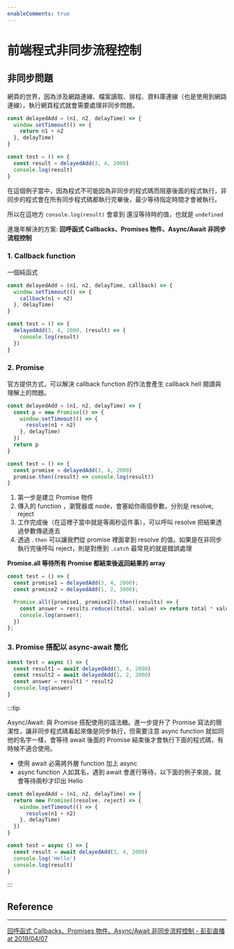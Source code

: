 ```yaml
---
enableComments: true
---
```


# 前端程式非同步流程控制

## 非同步問題

網頁的世界，因為涉及網路連線、檔案讀取、排程、資料庫連線（也是使用到網路連線），執行網頁程式就會需要處理非同步問題。

```js
const delayedAdd = (n1, n2, delayTime) => {
  window.setTimeout(() => {
    return n1 + n2
  }, delayTime)
}

const test = () => {
  const result = delayedAdd(3, 4, 2000)
  console.log(result)
}
```

在這個例子當中，因為程式不可能因為非同步的程式碼而阻塞後面的程式執行，非同步的程式會在所有同步程式碼都執行完畢後，最少等待指定時間才會被執行。

所以在這地方 `console.log(result)` 會拿到 還沒等待時的值，也就是 `undefined`

進幾年解決的方案: **回呼函式 Callbacks、Promises 物件、Async/Await 非同步流程控制**

### 1. Callback function

一個純函式

```js
const delayedAdd = (n1, n2, delayTime, callback) => {
  window.setTimeout(() => {
    callback(n1 + n2)
  }, delayTime)
}

const test = () => {
  delayedAdd(3, 4, 2000, (result) => {
    console.log(result)
  })
}
```

### 2. Promise

官方提供方式，可以解決 callback function 的作法會產生 callback hell 閱讀與理解上的問題。

```js
const delayedAdd = (n1, n2, delayTime) => {
  const p = new Promise(() => {
    window.setTimeout(() => {
      resolve(n1 + n2)
    }, delayTime)
  })
  return p
}

const test = () => {
  const promise = delayedAdd(3, 4, 2000)
  promise.then((result) => console.log(result))
}
```

1.  第一步是建立 Promise 物件
2.  傳入的 function ，瀏覽器或 node，會塞給你兩個參數，分別是 resolve, reject
3.  工作完成後（在這裡子當中就是等兩秒這件事），可以呼叫 resolve 把結果透過參數傳遞進去
4.  透過 `.then` 可以讓我們從 promise 裡面拿到 resolve 的值。如果是在非同步執行完後呼叫 reject，則是對應到 `.catch` 最常見的就是錯誤處理

**Promise.all 等待所有 Promise 都結束後返回結果的 array**

```js
const test = () => {
  const promise1 = delayedAdd(3, 4, 2000);
  const promise2 = delayedAdd(1, 2, 3000);

  Promise.all([promise1, promise2]).then((results) => {
    const answer = results.reduce((total, value) => return total * value);
    console.log(answer);
  })
};
```

### 3. Promise 搭配以 async-await 簡化

```js
const test = async () => {
  const result1 = await delayedAdd(3, 4, 2000)
  const result2 = await delayedAdd(1, 2, 2000)
  const answer = result1 * result2
  console.log(answer)
}
```

:::tip

Async/Await: 與 Promise 搭配使用的語法糖。進一步提升了 Promise 寫法的簡潔性，讓非同步程式碼看起來像是同步執行，但需要注意 async function 就如同他的名字一樣，會等待 await 後面的 Promise 結束後才會執行下面的程式碼，有時候不適合使用。

- 使用 await 必需將外層 function 加上 async
- async function 人如其名，遇到 await 會進行等待，以下面的例子來說，就會等待兩秒才印出 Hello

```js
const delayedAdd = (n1, n2, delayTime) => {
  return new Promise((resolve, reject) => {
    window.setTimeout(() => {
      resolve(n1 + n2)
    }, delayTime)
  })
}

const test = async () => {
  const result = await delayedAdd(3, 4, 2000)
  console.log('Hello')
  console.log(result)
}
```

:::

## Reference

---

[回呼函式 Callbacks、Promises 物件、Async/Await 非同步流程控制 - 彭彭直播 at 2019/04/07](https://www.youtube.com/watch?v=NOprCnnjHm0)
